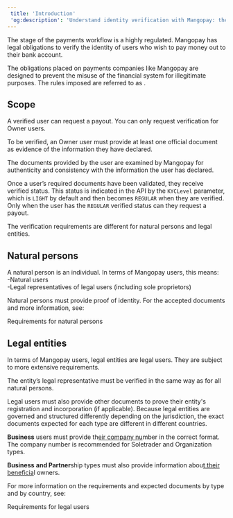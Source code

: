 ```yaml
---  
 title: 'Introduction'  
 'og:description': 'Understand identity verification with Mangopay: the rationale behind KYC/KYB, requirements for Owner users, and the specific documents needed for individuals and legal entities.'  
---
```

  
  
The <Payout content="payout" /> stage of the payments workflow is a highly regulated. Mangopay has legal obligations to verify the identity of users who wish to pay money out to their bank account.  

The obligations placed on payments companies like Mangopay are designed to prevent the misuse of the financial system for illegitimate purposes. The rules imposed are referred to as <Aml content="anti-money laundering and countering the financing of terrorism (AML/CFT)" />.  

## Scope  

A verified user can request a payout. You can only request verification for Owner users.  

To be verified, an Owner user must provide at least one official document as evidence of the information they have declared.  

The documents provided by the user are examined by Mangopay for authenticity and consistency with the information the user has declared.  

Once a user’s required documents have been validated, they receive verified status. This status is indicated in the API by the `KYCLevel` parameter, which is `LIGHT` by default and then becomes `REGULAR` when they are verified. Only when the user has the `REGULAR` verified status can they request a payout.  

The verification requirements are different for natural persons and legal entities.  

## Natural persons  

A natural person is an individual. In terms of Mangopay users, this means:  
-Natural users  
-Legal representatives of legal users (including sole proprietors)  

Natural persons must provide proof of identity. For the accepted documents and more information, see:  

<Card title="Article">Requirements for natural persons</Card>  

## Legal entities  

In terms of Mangopay users, legal entities are legal users. They are subject to more extensive requirements.  

The entity’s legal representative must be verified in the same way as for all natural persons.  

Legal users must also provide other documents to prove their entity's registration and incorporation (if applicable). Because legal entities are governed and structured differently depending on the jurisdiction, the exact documents expected for each type are different in different countries.  

**Business** users must provide th<a href="">eir company nu</a>mber in the correct format. The company number is recommended for Soletrader and Organization types.  

**Business** **and Partner**ship types must also provide information abou<a href="">t their beneficia</a>l owners.  

For more information on the requirements and expected documents by type and by country, see:   

<Card title="Article">Requirements for legal users</Card>